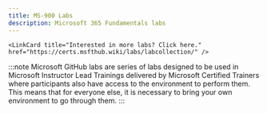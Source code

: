```yaml
---
title: MS-900 Labs
description: Microsoft 365 Fundamentals labs
---
```



    <LinkCard title="Interested in more labs? Click here." href="https://certs.msfthub.wiki/labs/labcollection/" /> 

<Tabs>
  <TabItem label="Microsoft GitHub">

:::note 
Microsoft GitHub labs are series of labs designed to be used in Microsoft Instructor Lead Trainings delivered by Microsoft Certified Trainers where participants also have access to the environment to perform them. This means that for everyone else, it is necessary to bring your own environment to go through them. 
:::
    <LinkCard title="Explore Microsoft 365 tenant" href="https://microsoftlearning.github.io/MS-900T01-Microsoft-365-Fundamentals/Instructions/Demos/DEMO_01_explore_m365_tenant.html" /> 

  <CardGrid>
    <LinkCard title="Team collaboration in Microsoft Teams" href="https://microsoftlearning.github.io/MS-900T01-Microsoft-365-Fundamentals/Instructions/Demos/DEMO_02_teams_collaboration.html" /> 
    <LinkCard title="Explore Microsoft Viva Insights and Viva Learning" href="https://microsoftlearning.github.io/MS-900T01-Microsoft-365-Fundamentals/Instructions/Demos/DEMO_03_explore_viva.html" /> 
    <LinkCard title="Explore the Microsoft 365 admin center" href="https://microsoftlearning.github.io/MS-900T01-Microsoft-365-Fundamentals/Instructions/Demos/DEMO_04_explore_m365_admin_center.html" /> 
    <LinkCard title="Explore user and billing management in the Microsoft 365 admin center" href="https://microsoftlearning.github.io/MS-900T01-Microsoft-365-Fundamentals/Instructions/Demos/DEMO_05_explore_m365_user_billing_mgmt.html" /> 
    <LinkCard title="Create a support request in the Microsoft 365 admin center" href="https://microsoftlearning.github.io/MS-900T01-Microsoft-365-Fundamentals/Instructions/Demos/DEMO_06_create_support_request.html" /> 
  </CardGrid>
  </TabItem>
</Tabs>
